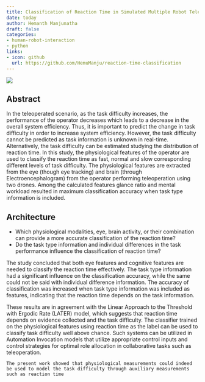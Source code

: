 ```yaml
---
title: Classification of Reaction Time in Simulated Multiple Robot Tele-Exploration
date: today
author: Hemanth Manjunatha
draft: false
categories:
- human-robot-interaction
- python
links:
- icon: github
  url: https://github.com/HemuManju/reaction-time-classification
---
```


![](cover.jpg){fig-align="center"}

## Abstract

In the teleoperated scenario, as the task difficulty increases, the performance of the operator decreases which leads to a decrease in the overall system efficiency. Thus, it is important to predict the change in task difficulty in order to increase system efficiency. However, the task difficulty cannot be predicted as task information is unknown in real-time. Alternatively, the task difficulty can be estimated studying the distribution of reaction time. In this study, the physiological features of the operator are used to classify the reaction time as fast, normal and slow corresponding different levels of task difficulty. The physiological features are extracted from the eye (though eye tracking) and brain (through Electroencephalogram) from the operator performing teleoperation using two drones. Among the calculated features glance ratio and mental workload resulted in maximum classification accuracy when task type information is included.

## Architecture

::: {.callout-important title=Research\ Questions}
* Which physiological modalities, eye, brain activity, or their combination can provide a more accurate classification of the reaction time?
* Do the task type information and individual differences in the task performance influence the classification of reaction time?
:::

The study concluded that both eye features and cognitive features are needed to classify the reaction time effectively. The task type information had a significant influence on the classification accuracy, while the same could not be said with individual difference information. The accuracy of classification was increased when task type information was included as features, indicating that the reaction time depends on the task information.

These results are in agreement with the Linear Approach to the Threshold with Ergodic Rate (LATER) model, which suggests that reaction time depends on evidence collected and the task difficulty. The classifier trained on the physiological features using reaction time as the label can be used to classify task difficulty well above chance. Such systems can be utilized in Automation Invocation models that utilize appropriate control inputs and control strategies for optimal role allocation in collaborative tasks such as teleoperation.

`The present work showed that physiological measurements could indeed be used to model the task difficulty through auxiliary measurements such as reaction time`

